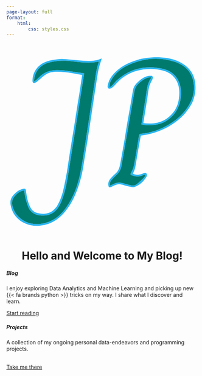 ```yaml
---
page-layout: full
format: 
    html: 
        css: styles.css
---
```


::: {.grid}

::: {.g-col-12 .g-col-md-10 .g-start-md-2}

<svg version="1.1" id="Layer_1" xmlns="http://www.w3.org/2000/svg" xmlns:xlink="http://www.w3.org/1999/xlink" x="0px" y="0px" width="100%" viewBox="0 0 500 500" enable-background="new 0 0 500 500" xml:space="preserve" height="450">
<path fill="#28B5F3" opacity="1.000000" stroke="none" d="
M480.011597,164.947357 
	C472.957581,176.314285 464.917480,186.467117 455.243866,195.229782 
	C441.536530,207.646378 426.421600,217.792480 409.435852,225.444107 
	C395.756012,231.606522 381.841248,236.581451 367.148499,239.396271 
	C361.581818,240.462708 355.944672,241.161377 350.710663,241.970337 
	C347.771301,258.272552 344.849854,274.090576 342.084656,289.935852 
	C339.959442,302.113831 338.363708,314.394989 335.861023,326.491302 
	C334.769043,331.769257 331.998077,336.699799 329.983398,341.803802 
	C338.860748,345.607452 348.067505,344.727692 357.168213,340.410339 
	C360.258636,338.944214 364.047058,338.067413 365.730072,341.604095 
	C366.815308,343.884521 366.576111,347.908447 365.210144,350.057556 
	C357.597595,362.034546 347.619690,371.741852 333.925110,376.260590 
	C330.018250,377.549713 324.960724,376.093140 320.605377,375.116943 
	C313.035553,373.420288 305.682983,370.715790 298.088806,369.176575 
	C289.709259,367.478210 282.532898,371.702820 275.354034,375.239014 
	C268.393890,378.667389 266.316132,377.263245 265.903839,369.751251 
	C265.510071,362.576935 268.686096,357.187592 273.236023,352.309113 
	C276.757355,348.533478 280.232788,344.629608 284.225983,341.397186 
	C292.482941,334.713348 295.179779,325.455750 296.970947,315.715698 
	C300.673828,295.580231 304.363800,275.441223 307.853424,255.268097 
	C310.406158,240.511047 312.512726,225.677094 315.032562,210.914001 
	C317.876495,194.252121 321.020782,177.641724 323.920135,160.989029 
	C326.040924,148.808090 327.867096,136.575409 330.038452,124.403931 
	C331.255768,117.580299 334.110535,111.533890 339.022705,106.384804 
	C346.920074,98.106506 355.433014,90.721466 366.547180,87.309715 
	C370.363342,86.138260 374.649139,85.937355 378.671631,86.162834 
	C382.327240,86.367744 382.919189,91.583763 380.666077,95.972328 
	C377.594147,101.955818 374.139893,107.983521 372.517700,114.413139 
	C370.216736,123.533066 369.461731,133.040527 367.997955,142.374832 
	C366.257538,153.473038 364.465942,164.563202 362.696747,175.656876 
	C361.132690,185.464386 359.571167,195.272278 358.002838,205.079102 
	C357.773865,206.510971 357.513092,207.937759 357.240173,209.522934 
	C386.987427,213.535873 413.538208,207.615875 433.710510,183.624435 
	C442.846680,172.758591 448.072601,159.899460 450.053070,145.714645 
	C451.871613,132.689499 451.944916,119.746704 447.570221,107.277596 
	C440.865784,88.167900 426.473907,76.978622 407.428680,72.241516 
	C397.052521,69.660660 386.098297,68.115669 375.430969,68.246025 
	C348.310120,68.577431 322.942505,75.795715 301.200653,92.592445 
	C293.574493,98.484032 287.407776,106.246849 280.431152,113.007126 
	C278.102417,115.263626 275.554901,117.547089 272.674866,118.892067 
	C270.785980,119.774185 267.581909,119.798683 265.967865,118.715576 
	C264.577545,117.782570 263.815002,114.610580 264.135040,112.650612 
	C265.808044,102.404282 269.873108,93.153122 276.454285,84.994354 
	C293.274353,64.142303 315.552155,52.377132 340.800079,44.821392 
	C361.772797,38.545067 383.125122,36.956402 404.663940,38.157234 
	C426.510773,39.375237 447.379608,44.859875 465.342957,58.137562 
	C479.929962,68.919579 489.130890,83.100632 492.127960,101.390884 
	C495.256653,120.484581 492.400299,138.563263 484.918152,156.112976 
	C483.651855,159.083160 481.703491,161.762527 480.011597,164.947357 
M355.098969,194.578842 
	C357.743805,177.806747 360.114441,160.985535 363.108093,144.275925 
	C366.310730,126.399704 366.112793,107.538956 377.349884,91.818520 
	C377.487183,91.626434 377.305573,91.206352 377.223175,90.417709 
	C370.894714,89.717194 365.204285,91.741043 359.962830,95.020187 
	C348.046204,102.475456 336.916534,110.866226 334.258728,125.869278 
	C328.655090,157.500870 323.452759,189.203323 317.952545,220.853531 
	C312.053833,254.797318 306.011902,288.716217 300.009979,322.641998 
	C298.666138,330.237823 295.331238,336.767883 289.740936,342.203064 
	C284.494263,347.304138 279.278839,352.466156 274.432373,357.940155 
	C271.067352,361.740875 269.530609,366.423645 270.382141,372.473816 
	C273.511230,371.039612 276.091766,370.023865 278.514282,368.715546 
	C286.190125,364.570160 294.171844,363.385986 302.642548,365.751526 
	C309.373840,367.631287 316.173370,369.275848 322.868317,371.273773 
	C329.225006,373.170807 335.321686,372.708374 340.385559,368.511810 
	C347.150085,362.905945 353.511993,356.794769 359.800110,350.648224 
	C361.220337,349.259979 361.623749,346.831543 362.645538,344.545654 
	C361.073578,344.306702 360.559753,344.078461 360.138733,344.192627 
	C358.859375,344.539551 357.560303,344.901215 356.367218,345.465118 
	C346.706085,350.031677 337.092163,349.629181 327.317719,345.677795 
	C323.687195,344.210114 322.925049,343.092682 325.007324,339.200806 
	C328.256134,333.128754 331.474396,326.647461 332.724762,319.968719 
	C337.533051,294.285675 341.675537,268.474335 345.742310,242.659805 
	C346.384094,238.585785 348.210663,237.414597 351.770905,237.089935 
	C374.138641,235.050308 395.118652,228.218094 414.932343,217.915283 
	C440.538269,204.600601 462.068207,186.586548 476.797119,161.366348 
	C487.970306,142.234634 492.069763,121.554100 487.398407,99.795448 
	C481.579926,72.693619 462.748718,57.085381 437.742950,49.219116 
	C397.272369,36.487976 357.464142,40.528530 318.989838,57.878490 
	C302.333801,65.389526 287.951080,76.082047 277.513031,91.359299 
	C272.751892,98.327759 268.559784,105.692886 269.144165,116.346870 
	C271.982544,114.217918 274.041992,113.059341 275.606140,111.426331 
	C279.979004,106.860924 283.755035,101.657387 288.458282,97.485466 
	C323.709900,66.216232 364.654205,57.367054 409.907166,68.294121 
	C428.420349,72.764435 442.644531,83.804611 450.256927,101.894463 
	C455.747406,114.941757 456.793610,128.658630 455.094513,142.606537 
	C452.152039,166.761246 441.719421,186.625443 421.558838,200.920258 
	C403.095306,214.011810 382.285583,216.389862 360.520020,214.445450 
	C357.821960,214.204422 355.159363,213.566330 352.277405,213.077835 
	C353.276459,206.612656 354.139526,201.027679 355.098969,194.578842 
z" class="svg-elem-2"></path>
<path fill="#28B4F3" opacity="1.000000" stroke="none" d="
M131.739517,426.633911 
	C141.182892,411.181580 146.293106,394.501709 149.958603,377.329681 
	C152.701965,364.477661 155.282883,351.585236 157.610855,338.652222 
	C159.342178,329.033783 160.510696,319.315094 162.005737,309.652802 
	C163.723740,298.549652 165.522430,287.459015 167.291489,276.363800 
	C168.855072,266.557190 170.409180,256.749023 171.998001,246.946503 
	C174.237137,233.131683 176.550369,219.328735 178.745407,205.506958 
	C180.559814,194.082016 182.187057,182.627304 184.009140,171.203644 
	C186.238754,157.224960 188.651291,143.275345 190.860291,129.293518 
	C192.666229,117.862831 194.268921,106.400162 196.005402,94.958298 
	C196.587067,91.125587 197.303452,87.313324 197.884628,83.921410 
	C181.974045,81.272171 166.322205,77.581337 150.478210,76.336777 
	C135.024994,75.122917 118.730614,73.365738 104.488197,81.534904 
	C96.225861,86.274010 89.412193,93.527054 81.894958,99.584694 
	C79.879494,101.208832 77.819305,102.888054 75.525383,104.032219 
	C71.198914,106.190193 68.027397,104.298904 68.051422,99.418434 
	C68.116257,86.247528 72.359711,74.465584 81.037170,64.528877 
	C92.658920,51.220615 108.352562,46.302734 125.140694,44.038845 
	C132.121841,43.097443 139.214523,41.811333 146.180038,42.169411 
	C160.743958,42.918106 175.238861,44.920425 189.795563,45.920727 
	C209.556870,47.278675 229.477325,49.758583 248.734589,40.577381 
	C245.802734,50.598408 242.670837,59.854485 240.449905,69.324211 
	C238.449768,77.852600 237.409393,86.608940 236.017853,95.276321 
	C234.804550,102.833458 233.704041,110.408646 232.531708,117.972443 
	C231.034958,127.629364 229.485245,137.278168 228.014725,146.939041 
	C226.200089,158.860550 224.457153,170.792969 222.657532,182.716797 
	C221.125870,192.865158 219.551620,203.007065 218.007401,213.153534 
	C216.266663,224.591309 214.580856,236.037628 212.791840,247.467804 
	C211.257034,257.273865 209.598114,267.060394 208.016144,276.859100 
	C205.681763,291.318115 203.287201,305.768036 201.063004,320.244080 
	C197.928345,340.645844 192.950745,360.568176 186.056198,380.024506 
	C178.255356,402.038391 168.102493,422.666138 152.930466,440.743774 
	C139.217255,457.083191 123.023376,469.280792 102.088837,474.438049 
	C84.325211,478.814087 66.326523,479.042938 49.593735,471.563080 
	C28.663969,462.207062 15.003508,446.026978 10.972937,422.739014 
	C9.106686,411.956177 12.379890,403.104126 20.025303,395.333252 
	C26.956575,388.288300 34.481396,382.662109 44.415913,380.802612 
	C48.780888,379.985596 50.478333,381.238251 51.027119,385.645355 
	C52.938400,400.994263 55.668194,416.158661 63.048306,430.003113 
	C67.754715,438.831970 75.530556,443.309235 85.223892,445.035004 
	C93.760956,446.554871 102.145607,446.568756 110.442314,443.812317 
	C119.554199,440.785034 125.984932,434.418182 131.739517,426.633911 
M80.822365,94.343620 
	C81.638405,93.509850 82.461510,92.682861 83.269417,91.841270 
	C94.244263,80.408836 107.040611,73.025215 123.317490,71.687225 
	C136.743881,70.583534 149.900558,71.486069 163.106918,73.591858 
	C176.200531,75.679672 189.336380,77.502647 202.676605,79.474731 
	C202.676605,80.093170 202.805542,81.084633 202.657654,82.032928 
	C199.373886,103.089645 196.079559,124.144768 192.747284,145.193863 
	C182.178040,211.956787 171.696335,278.733856 160.956909,345.469391 
	C157.198059,368.827087 152.638336,392.053955 143.530594,414.067444 
	C135.182999,434.243683 122.464005,449.284851 98.729652,450.547974 
	C79.240517,451.585144 62.973892,445.404755 56.243439,426.378998 
	C53.971622,419.957001 51.731823,413.482788 50.136772,406.873352 
	C48.432236,399.810272 47.506416,392.559235 46.153118,384.894287 
	C35.908703,387.000488 28.136965,392.564301 21.645525,400.207397 
	C15.231662,407.759094 13.328701,416.384064 15.963451,425.903473 
	C20.580803,442.586090 30.297594,455.501953 45.369041,464.043030 
	C62.338215,473.659607 80.613182,474.411682 99.172340,470.399017 
	C124.240982,464.978943 142.124344,449.196869 156.449417,428.902069 
	C177.654236,398.860504 188.392273,364.582916 194.898895,328.964142 
	C200.850723,296.382416 205.529175,263.565674 210.608994,230.827713 
	C216.837738,190.685150 222.863434,150.511139 229.050583,110.362083 
	C232.090591,90.635170 233.859573,70.650719 240.615707,51.649467 
	C240.860535,50.960930 240.719589,50.135220 240.782623,48.899258 
	C236.453262,49.698685 232.606232,50.711494 228.698532,51.078953 
	C210.493698,52.790806 192.437729,50.826778 174.414001,48.508003 
	C153.752777,45.849911 133.198486,45.976303 112.869949,50.994846 
	C89.959572,56.650776 75.733429,72.354721 72.573502,95.285233 
	C72.367889,96.777267 72.546722,98.322281 72.546722,99.842651 
	C72.981796,100.068092 73.416870,100.293541 73.851936,100.518990 
	C76.010872,98.630165 78.169815,96.741341 80.822365,94.343620 
z" class="svg-elem-3"></path>
<path fill="#007A6D" opacity="1.000000" stroke="none" d="
M355.050781,195.010773 
	C354.139526,201.027679 353.276459,206.612656 352.277405,213.077835 
	C355.159363,213.566330 357.821960,214.204422 360.520020,214.445450 
	C382.285583,216.389862 403.095306,214.011810 421.558838,200.920258 
	C441.719421,186.625443 452.152039,166.761246 455.094513,142.606537 
	C456.793610,128.658630 455.747406,114.941757 450.256927,101.894463 
	C442.644531,83.804611 428.420349,72.764435 409.907166,68.294121 
	C364.654205,57.367054 323.709900,66.216232 288.458282,97.485466 
	C283.755035,101.657387 279.979004,106.860924 275.606140,111.426331 
	C274.041992,113.059341 271.982544,114.217918 269.144165,116.346870 
	C268.559784,105.692886 272.751892,98.327759 277.513031,91.359299 
	C287.951080,76.082047 302.333801,65.389526 318.989838,57.878490 
	C357.464142,40.528530 397.272369,36.487976 437.742950,49.219116 
	C462.748718,57.085381 481.579926,72.693619 487.398407,99.795448 
	C492.069763,121.554100 487.970306,142.234634 476.797119,161.366348 
	C462.068207,186.586548 440.538269,204.600601 414.932343,217.915283 
	C395.118652,228.218094 374.138641,235.050308 351.770905,237.089935 
	C348.210663,237.414597 346.384094,238.585785 345.742310,242.659805 
	C341.675537,268.474335 337.533051,294.285675 332.724762,319.968719 
	C331.474396,326.647461 328.256134,333.128754 325.007324,339.200806 
	C322.925049,343.092682 323.687195,344.210114 327.317719,345.677795 
	C337.092163,349.629181 346.706085,350.031677 356.367218,345.465118 
	C357.560303,344.901215 358.859375,344.539551 360.138733,344.192627 
	C360.559753,344.078461 361.073578,344.306702 362.645538,344.545654 
	C361.623749,346.831543 361.220337,349.259979 359.800110,350.648224 
	C353.511993,356.794769 347.150085,362.905945 340.385559,368.511810 
	C335.321686,372.708374 329.225006,373.170807 322.868317,371.273773 
	C316.173370,369.275848 309.373840,367.631287 302.642548,365.751526 
	C294.171844,363.385986 286.190125,364.570160 278.514282,368.715546 
	C276.091766,370.023865 273.511230,371.039612 270.382141,372.473816 
	C269.530609,366.423645 271.067352,361.740875 274.432373,357.940155 
	C279.278839,352.466156 284.494263,347.304138 289.740936,342.203064 
	C295.331238,336.767883 298.666138,330.237823 300.009979,322.641998 
	C306.011902,288.716217 312.053833,254.797318 317.952545,220.853531 
	C323.452759,189.203323 328.655090,157.500870 334.258728,125.869278 
	C336.916534,110.866226 348.046204,102.475456 359.962830,95.020187 
	C365.204285,91.741043 370.894714,89.717194 377.223175,90.417709 
	C377.305573,91.206352 377.487183,91.626434 377.349884,91.818520 
	C366.112793,107.538956 366.310730,126.399704 363.108093,144.275925 
	C360.114441,160.985535 357.743805,177.806747 355.050781,195.010773 
z" class="svg-elem-4"></path>
<path fill="#007A6C" opacity="1.000000" stroke="none" d="
M80.575562,94.598068 
	C78.169815,96.741341 76.010872,98.630165 73.851936,100.518990 
	C73.416870,100.293541 72.981796,100.068092 72.546722,99.842651 
	C72.546722,98.322281 72.367889,96.777267 72.573502,95.285233 
	C75.733429,72.354721 89.959572,56.650776 112.869949,50.994846 
	C133.198486,45.976303 153.752777,45.849911 174.414001,48.508003 
	C192.437729,50.826778 210.493698,52.790806 228.698532,51.078953 
	C232.606232,50.711494 236.453262,49.698685 240.782623,48.899258 
	C240.719589,50.135220 240.860535,50.960930 240.615707,51.649467 
	C233.859573,70.650719 232.090591,90.635170 229.050583,110.362083 
	C222.863434,150.511139 216.837738,190.685150 210.608994,230.827713 
	C205.529175,263.565674 200.850723,296.382416 194.898895,328.964142 
	C188.392273,364.582916 177.654236,398.860504 156.449417,428.902069 
	C142.124344,449.196869 124.240982,464.978943 99.172340,470.399017 
	C80.613182,474.411682 62.338215,473.659607 45.369041,464.043030 
	C30.297594,455.501953 20.580803,442.586090 15.963451,425.903473 
	C13.328701,416.384064 15.231662,407.759094 21.645525,400.207397 
	C28.136965,392.564301 35.908703,387.000488 46.153118,384.894287 
	C47.506416,392.559235 48.432236,399.810272 50.136772,406.873352 
	C51.731823,413.482788 53.971622,419.957001 56.243439,426.378998 
	C62.973892,445.404755 79.240517,451.585144 98.729652,450.547974 
	C122.464005,449.284851 135.182999,434.243683 143.530594,414.067444 
	C152.638336,392.053955 157.198059,368.827087 160.956909,345.469391 
	C171.696335,278.733856 182.178040,211.956787 192.747284,145.193863 
	C196.079559,124.144768 199.373886,103.089645 202.657654,82.032928 
	C202.805542,81.084633 202.676605,80.093170 202.676605,79.474731 
	C189.336380,77.502647 176.200531,75.679672 163.106918,73.591858 
	C149.900558,71.486069 136.743881,70.583534 123.317490,71.687225 
	C107.040611,73.025215 94.244263,80.408836 83.269417,91.841270 
	C82.461510,92.682861 81.638405,93.509850 80.575562,94.598068 
z" class="svg-elem-5"></path>
</svg>

:::

::: {.g-col-12 .g-col-md-10 .g-start-md-2}
<center>
# Hello and Welcome to My Blog!
</center>
:::

::: {.g-col-12 .g-col-md-6}
<div class="card mb-2">
<div class="card-body">
<h5 class="card-title">Blog</h5>
<p class="card-text">I enjoy exploring Data Analytics and Machine Learning and picking up new {{< fa brands python >}} tricks on my way. I share what I discover and learn.</p>
<a href="blog.html" class="btn btn-info stretched-link">Start reading</a>
</div>
</div>
:::

::: {.g-col-12 .g-col-md-6}
<div class="card mb-2">
<div class="card-body">
<h5 class="card-title">Projects</h5>
<p class="card-text">A collection of my ongoing personal data-endeavors and programming projects.</p><br>
<a href="https://johnppinto.github.io/#projects" target="_blank" class="btn btn-danger stretched-link">Take me there</a>
</div>
</div>
:::

:::
